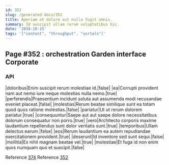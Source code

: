 ```yaml
---
id: 352
slug: /generated-docs/352
title: Aperiam et dolore aut nulla fugit omnis.
summary: Id suscipit ullam rerum voluptatibus hic.
date: '2018-10-15'
tags: '["content", "throughput", "vortals"]'
---
```

## Page #352 : orchestration Garden interface Corporate

### API

|doloribus|Enim suscipit rerum molestiae id.|false|
|ea|Corrupti provident nam aut nemo iure neque molestias nulla nemo.|true|
|perferendis|Praesentium incidunt soluta aut assumenda modi recusandae eveniet placeat.|false|
|molestias|Rerum beatae similique sunt ea totam quod quos ratione molestias.|false|
|pariatur|Ut ut rerum dolorem pariatur.|true|
|consequuntur|Saepe aut aut saepe dolore necessitatibus dolorum consequatur non porro.|true|
|vero|Architecto corporis maxime laudantium repellendus sunt dolor veritatis sunt.|true|
|temporibus|Ullam delectus earum.|false|
|eos|Rerum laudantium ea autem repudiandae exercitationem provident.|true|
|deserunt|Id inventore sed sunt sequi.|false|
|mollitia|Ex nihil magnam beatae vel.|true|
|molestiae|Et fuga id non enim quos numquam quo et suscipit.|false|

Reference [374](/generated-docs/374)
Reference [352](/generated-docs/352)



